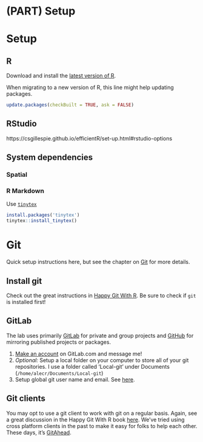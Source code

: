 # (PART) Setup {-}

# Setup

## R
Download and install the [latest version of R](https://cran.r-project.org/).

When migrating to a new version of R, this line might help updating packages. 

```r
update.packages(checkBuilt = TRUE, ask = FALSE)
```


## RStudio


https://csgillespie.github.io/efficientR/set-up.html#rstudio-options


## System dependencies

### Spatial


### R Markdown {#rmd-setup}

Use [`tinytex`](https://yihui.org/tinytex/)


```r
install.packages('tinytex')
tinytex::install_tinytex()
```


# Git {#git-setup}
Quick setup instructions here, but see the chapter on [Git](Git) for more details. 

## Install git

Check out the great instructions in  [Happy Git With R](https://happygitwithr.com/install-git.html). Be sure to check if `git` is installed first! 

## GitLab

The lab uses primarily [GitLab](https://gitlab.com) for private and group projects and [GitHub](https://github.com) for mirroring published projects or packages. 

1. [Make an account](https://gitlab.com/users/sign_in) on GitLab.com and message me!
1. *Optional:* Setup a local folder on your computer to store all of your git repositories. I use a folder called 'Local-git' under Documents (`/home/alecr/Documents/Local-git`)
1. Setup global git user name and email. See [here](https://happygitwithr.com/hello-git.html). 

## Git clients

You may opt to use a git client to work with git on a regular basis. Again, see a great discussion in the Happy Git With R book [here](https://happygitwithr.com/git-client.html). We've tried using cross platform clients in the past to make it easy for folks to help each other. These days, it's [GitAhead](https://gitahead.github.io/gitahead.com/). 


